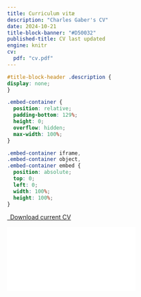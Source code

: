 ---
title: Curriculum vitæ
description: "Charles Gaber's CV"
date: 2024-10-21
title-block-banner: "#D50032"
published-title: CV last updated
engine: knitr 
cv:
  pdf: "cv.pdf"
---
  
```{css, echo=FALSE}
#title-block-header .description {
display: none;
}
```

```{css echo=FALSE}
.embed-container {
  position: relative;
  padding-bottom: 129%;
  height: 0;
  overflow: hidden;
  max-width: 100%;
}

.embed-container iframe,
.embed-container object,
.embed-container embed {
  position: absolute;
  top: 0;
  left: 0;
  width: 100%;
  height: 100%;
}
```

```{=html}
<p class="text-center">
  <a class="btn btn-primary btn-lg cv-download" href="`r rmarkdown::metadata$cv$pdf`" target="_blank">
  <i class="fa-solid fa-file-arrow-down"></i>&ensp;Download current CV
  </a>
</p>
  
<div class="embed-container">
  <iframe src="`r rmarkdown::metadata$cv$pdf`" style="border: 0.5px"></iframe>
</div>
```